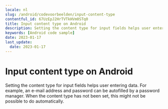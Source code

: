 ```yaml
---
locale: nl
slug: /android/codevoorbeelden/input-content-type
contentful_id: 67UzEpJ2HrTVTkHVm0STq0
title: Input content type on Android
description: Setting the content type for input fields helps user entering data.
keywords: [Android code sample]
date: 2023-01-17
last_update:
  date: 2023-01-17
---
```


# Input content type on Android

Setting the content type for input fields helps user entering data. For example, an e-mail address and password can be autofilled by a password manager. When the content type has not been set, this might not be possible to do automatically.

<CodeSample id="input-content-type" locale="nl" platform="android"/>
